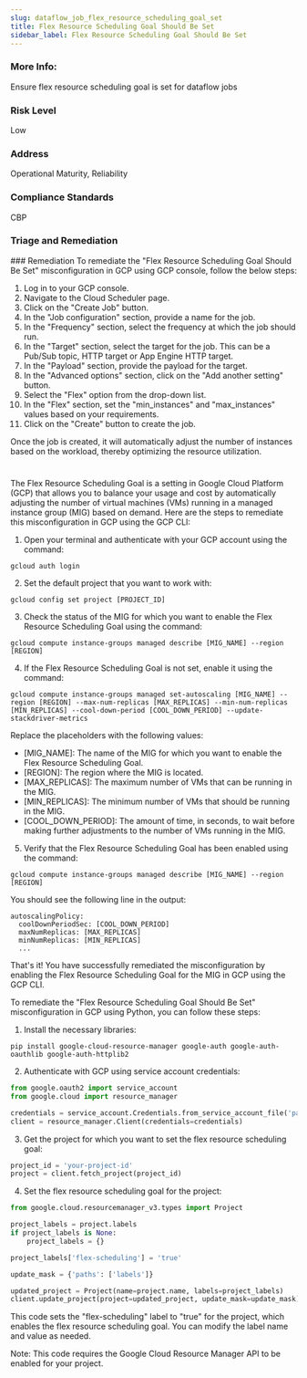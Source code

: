 ```yaml
---
slug: dataflow_job_flex_resource_scheduling_goal_set
title: Flex Resource Scheduling Goal Should Be Set
sidebar_label: Flex Resource Scheduling Goal Should Be Set
---
```


### More Info:

Ensure flex resource scheduling goal is set for dataflow jobs

### Risk Level

Low

### Address

Operational Maturity, Reliability

### Compliance Standards

CBP

### Triage and Remediation
<Tabs>
<Tab title='Remediation'>
### Remediation

<AccordionGroup>
<Accordion title='Using Console' defaultOpen='true'>
To remediate the "Flex Resource Scheduling Goal Should Be Set" misconfiguration in GCP using GCP console, follow the below steps:

1. Log in to your GCP console.
2. Navigate to the Cloud Scheduler page.
3. Click on the "Create Job" button.
4. In the "Job configuration" section, provide a name for the job.
5. In the "Frequency" section, select the frequency at which the job should run.
6. In the "Target" section, select the target for the job. This can be a Pub/Sub topic, HTTP target or App Engine HTTP target.
7. In the "Payload" section, provide the payload for the target.
8. In the "Advanced options" section, click on the "Add another setting" button.
9. Select the "Flex" option from the drop-down list.
10. In the "Flex" section, set the "min_instances" and "max_instances" values based on your requirements.
11. Click on the "Create" button to create the job.

Once the job is created, it will automatically adjust the number of instances based on the workload, thereby optimizing the resource utilization.

#
</Accordion>

<Accordion title='Using CLI'>
The Flex Resource Scheduling Goal is a setting in Google Cloud Platform (GCP) that allows you to balance your usage and cost by automatically adjusting the number of virtual machines (VMs) running in a managed instance group (MIG) based on demand. Here are the steps to remediate this misconfiguration in GCP using the GCP CLI:

1. Open your terminal and authenticate with your GCP account using the command:

```
gcloud auth login
```

2. Set the default project that you want to work with:

```
gcloud config set project [PROJECT_ID]
```

3. Check the status of the MIG for which you want to enable the Flex Resource Scheduling Goal using the command:

```
gcloud compute instance-groups managed describe [MIG_NAME] --region [REGION]
```

4. If the Flex Resource Scheduling Goal is not set, enable it using the command:

```
gcloud compute instance-groups managed set-autoscaling [MIG_NAME] --region [REGION] --max-num-replicas [MAX_REPLICAS] --min-num-replicas [MIN_REPLICAS] --cool-down-period [COOL_DOWN_PERIOD] --update-stackdriver-metrics
```

Replace the placeholders with the following values:

- [MIG_NAME]: The name of the MIG for which you want to enable the Flex Resource Scheduling Goal.
- [REGION]: The region where the MIG is located.
- [MAX_REPLICAS]: The maximum number of VMs that can be running in the MIG.
- [MIN_REPLICAS]: The minimum number of VMs that should be running in the MIG.
- [COOL_DOWN_PERIOD]: The amount of time, in seconds, to wait before making further adjustments to the number of VMs running in the MIG.

5. Verify that the Flex Resource Scheduling Goal has been enabled using the command:

```
gcloud compute instance-groups managed describe [MIG_NAME] --region [REGION]
```

You should see the following line in the output:

```
autoscalingPolicy:
  coolDownPeriodSec: [COOL_DOWN_PERIOD]
  maxNumReplicas: [MAX_REPLICAS]
  minNumReplicas: [MIN_REPLICAS]
  ...
```

That's it! You have successfully remediated the misconfiguration by enabling the Flex Resource Scheduling Goal for the MIG in GCP using the GCP CLI.
</Accordion>

<Accordion title='Using Python'>
To remediate the "Flex Resource Scheduling Goal Should Be Set" misconfiguration in GCP using Python, you can follow these steps:

1. Install the necessary libraries:
```
pip install google-cloud-resource-manager google-auth google-auth-oauthlib google-auth-httplib2
```

2. Authenticate with GCP using service account credentials:
```python
from google.oauth2 import service_account
from google.cloud import resource_manager

credentials = service_account.Credentials.from_service_account_file('path/to/service-account-key.json')
client = resource_manager.Client(credentials=credentials)
```

3. Get the project for which you want to set the flex resource scheduling goal:
```python
project_id = 'your-project-id'
project = client.fetch_project(project_id)
```

4. Set the flex resource scheduling goal for the project:
```python
from google.cloud.resourcemanager_v3.types import Project

project_labels = project.labels
if project_labels is None:
    project_labels = {}

project_labels['flex-scheduling'] = 'true'

update_mask = {'paths': ['labels']}

updated_project = Project(name=project.name, labels=project_labels)
client.update_project(project=updated_project, update_mask=update_mask)
```

This code sets the "flex-scheduling" label to "true" for the project, which enables the flex resource scheduling goal. You can modify the label name and value as needed.

Note: This code requires the Google Cloud Resource Manager API to be enabled for your project.
</Accordion>

</AccordionGroup>
</Tab>
</Tabs>

